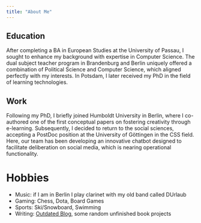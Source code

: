 ```yaml
---
title: "About Me"
---
```


## Education

After completing a BA in European Studies at the University of Passau, I sought to enhance my background with expertise in Computer Science. The dual subject teacher program in Brandenburg and Berlin uniquely offered a combination of Political Science and Computer Science, which aligned perfectly with my interests. In Potsdam, I later received my PhD in the field of learning technologies.

## Work

Following my PhD, I briefly joined Humboldt University in Berlin, where I co-authored one of the first conceptual papers on fostering creativity through e-learning. Subsequently, I decided to return to the social sciences, accepting a PostDoc position at the University of Göttingen in the CSS field. Here, our team has been developing an innovative chatbot designed to facilitate deliberation on social media, which is nearing operational functionality.

# Hobbies

- Music: if I am in Berlin I play clarinet with my old band called DUrlaub
- Gaming: Chess, Dota, Board Games
- Sports: Ski/Snowboard, Swimming
- Writing: [Outdated Blog](https://uzuzjmd.blogspot.com/), some random unfinished book projects